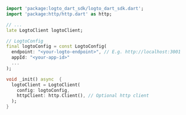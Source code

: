 ```dart
import 'package:logto_dart_sdk/logto_dart_sdk.dart';
import 'package:http/http.dart' as http;

// ...
late LogtoClient logtoClient;

// LogtoConfig
final logtoConfig = const LogtoConfig(
  endpoint: "<your-logto-endpoint>", // E.g. http://localhost:3001
  appId: "<your-app-id>"
  ...
);

void _init() async  {
  logtoClient = LogtoClient(
    config: logtoConfig,
    httpClient: http.Client(), // Optional http client
  );
}

```
